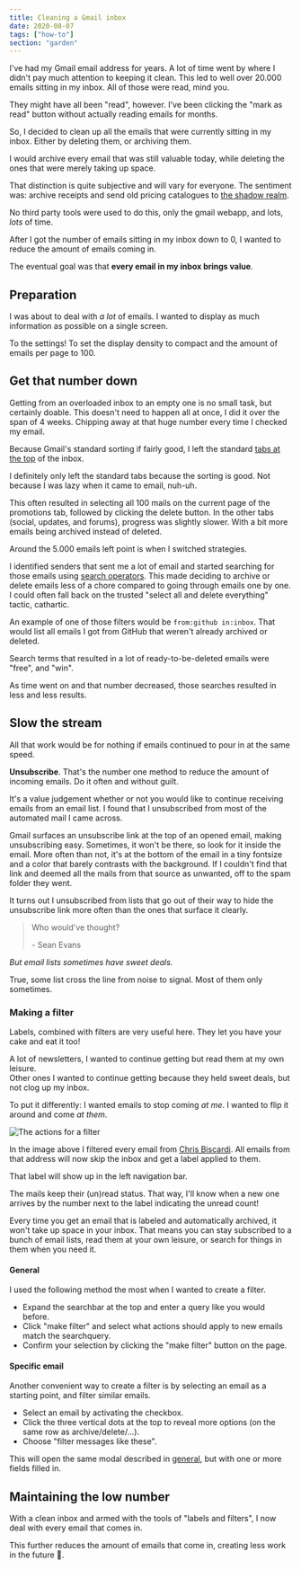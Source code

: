 ```yaml
---
title: Cleaning a Gmail inbox
date: 2020-08-07
tags: ["how-to"]
section: "garden"
---
```


I've had my Gmail email address for years.
A lot of time went by where I didn't pay much attention to keeping it clean. This led to well over 20.000 emails sitting in my inbox.
All of those were read, mind you.

They might have all been "read", however.
I've been clicking the "mark as read" button without actually reading emails for months.

So, I decided to clean up all the emails that were currently sitting in my inbox.
Either by deleting them, or archiving them.

I would archive every email that was still valuable today, while deleting the ones that were merely taking up space.

That distinction is quite subjective and will vary for everyone. The sentiment was: archive receipts and send old pricing catalogues to [the shadow realm](https://yugioh.fandom.com/wiki/Shadow_Realm).

No third party tools were used to do this, only the gmail webapp, and lots, _lots_ of time.

After I got the number of emails sitting in my inbox down to 0, I wanted to reduce the amount of emails coming in.

The eventual goal was that **every email in my inbox brings value**.

## Preparation

I was about to deal with _a lot_ of emails.
I wanted to display as much information as possible on a single screen.

To the settings! To set the display density to compact and the amount of emails per page to 100.

## Get that number down

Getting from an overloaded inbox to an empty one is no small task, but certainly doable.
This doesn't need to happen all at once, I did it over the span of 4 weeks. Chipping away at that huge number every time I checked my email.

Because Gmail's standard sorting if fairly good, I left the standard [tabs at the top](https://lifehacker.com/everything-you-need-to-know-about-gmails-new-super-co-511765933) of the inbox.

<Aside>

I definitely only left the standard tabs because the sorting is good. Not because I was lazy when it came to email, nuh-uh.

</Aside>

This often resulted in selecting all 100 mails on the current page of the promotions tab, followed by clicking the delete button.
In the other tabs (social, updates, and forums), progress was slightly slower. With a bit more emails being archived instead of deleted.

Around the 5.000 emails left point is when I switched strategies.

I identified senders that sent me a lot of email and started searching for those emails using [search operators](https://support.google.com/mail/answer/7190?hl=en).
This made deciding to archive or delete emails less of a chore compared to going through emails one by one. I could often fall back on the trusted "select all and delete everything" tactic, cathartic.

An example of one of those filters would be `from:github in:inbox`.
That would list all emails I got from GitHub that weren't already archived or deleted.

<Aside variant="info">

Search terms that resulted in a lot of ready-to-be-deleted emails were "free", and "win".

</Aside>

As time went on and that number decreased, those searches resulted in less and less results.

## Slow the stream

All that work would be for nothing if emails continued to pour in at the same speed.

**Unsubscribe**. That's the number one method to reduce the amount of incoming emails.
Do it often and without guilt.

It's a value judgement whether or not you would like to continue receiving emails from an email list.
I found that I unsubscribed from most of the automated mail I came across.

Gmail surfaces an unsubscribe link at the top of an opened email, making unsubscribing easy.
Sometimes, it won't be there, so look for it inside the email.
More often than not, it's at the bottom of the email in a tiny fontsize and a color that barely contrasts with the background.
If I couldn't find that link and deemed all the mails from that source as unwanted, off to the spam folder they went.

It turns out I unsubscribed from lists that go out of their way to hide the unsubscribe link more often than the ones that surface it clearly.

> Who would've thought?
>
> \- Sean Evans

<YouTube url="https://www.youtube.com/watch?v=0BtOY3Wr2LU" />

_But email lists sometimes have sweet deals._

True, some list cross the line from noise to signal. Most of them only sometimes.

### Making a filter

Labels, combined with filters are very useful here.
They let you have your cake and eat it too!

A lot of newsletters, I wanted to continue getting but read them at my own leisure.  
Other ones I wanted to continue getting because they held sweet deals, but not clog up my inbox.

To put it differently: I wanted emails to stop coming _at me_. I wanted to flip it around and come _at them_.

![The actions for a filter](filter-actions.png)

In the image above I filtered every email from [Chris Biscardi](https://www.christopherbiscardi.com/).
All emails from that address will now skip the inbox and get a label applied to them.

That label will show up in the left navigation bar.

The mails keep their (un)read status.
That way, I'll know when a new one arrives by the number next to the label indicating the unread count!

Every time you get an email that is labeled and automatically archived, it won't take up space in your inbox.
That means you can stay subscribed to a bunch of email lists, read them at your own leisure, or search for things in them when you need it.

#### General

I used the following method the most when I wanted to create a filter.

- Expand the searchbar at the top and enter a query like you would before.
- Click "make filter" and select what actions should apply to new emails match the searchquery.
- Confirm your selection by clicking the "make filter" button on the page.

#### Specific email

Another convenient way to create a filter is by selecting an email as a starting point, and filter similar emails.

- Select an email by activating the checkbox.
- Click the three vertical dots at the top to reveal more options (on the same row as archive/delete/...).
- Choose "filter messages like these".

This will open the same modal described in [general](#general), but with one or more fields filled in.

## Maintaining the low number

With a clean inbox and armed with the tools of "labels and filters", I now deal with every email that comes in.

This further reduces the amount of emails that come in, creating less work in the future 🎉.
